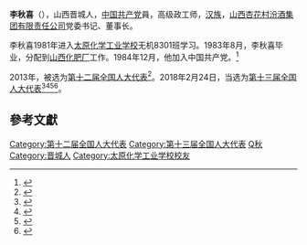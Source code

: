 '''李秋喜'''（{{bd|1961年||}}），山西晋城人，[[中国共产党|中国共产党]]員，高级政工师，[[汉族|汉族]]，[[山西杏花村汾酒集团有限责任公司|山西杏花村汾酒集团有限责任公司]]党委书记、董事长。

李秋喜1981年进入[[太原化学工业学校|太原化学工业学校]]无机8301班学习。1983年8月，李秋喜毕业，分配到[[山西化肥厂|山西化肥厂]]工作。1984年12月，他加入中国共产党。<ref name="tyust">{{Cite web |title=李秋喜 |url=https://hxgc.tyust.edu.cn/info/1169/3634.htm |access-date=2021-12-19 |date=2017-11-17 |publisher=太原科技大学化学与生物工程学院 |archive-date=2021-12-19 |archive-url=https://web.archive.org/web/20211219075029/https://hxgc.tyust.edu.cn/info/1169/3634.htm |dead-url=no }}</ref>

2013年，被选为[[第十二届全国人大代表|第十二届全国人大代表]]<ref>{{cite news|title=全国人大代表信息-李秋喜|url= http://210.82.31.1:8084/delegate/viewDelegate.action?dbid=120253|accessdate=2013-03-28|newspaper=全国人大网}}{{Dead link|date=2020年1月 |bot=InternetArchiveBot |fix-attempted=yes }}</ref>。2018年2月24日，当选为[[第十三届全国人大代表|第十三届全国人大代表]]<ref>{{Cite web|title=（受权发布）中华人民共和国第十三届全国人民代表大会代表名单-中新网|url=http://www.chinanews.com/gn/2018/02-25/8453959.shtml|accessdate=2021-02-19|work=[[中国新闻网|中国新闻网]]|archive-date=2018-02-27|archive-url=https://web.archive.org/web/20180227031724/http://www.chinanews.com/gn/2018/02-25/8453959.shtml|dead-url=no}}</ref><ref>{{cite web | title=中华人民共和国第十三届全国人民代表大会代表名单 | website=[[光明网_(中国)|光明网]] | date=2018-02-25 | url=https://news.gmw.cn/2018-02/25/content_27792557.htm | language=zh | access-date=2021-02-19 | archive-date=2021-10-19 | archive-url=https://web.archive.org/web/20211019124618/https://news.gmw.cn/2018-02/25/content_27792557.htm | dead-url=no }}</ref><ref>{{cite web | title=第十三届全国人民代表大会代表名单（2980名） | website=[[澎湃新闻|澎湃新闻]]-The Paper | url=https://www.thepaper.cn/newsDetail_forward_2008905 | language=zh | access-date=2021-02-19 | archive-date=2018-03-23 | archive-url=https://web.archive.org/web/20180323190049/https://www.thepaper.cn/newsDetail_forward_2008905 | dead-url=no }}</ref><ref>{{cite web | title=中华人民共和国第十三届全国人民代表大会代表名单 | website=[[中国网|中国网]] | date=2018-02-25 | url=http://news.china.com.cn/2018-02/25/content_50599587.htm | language=zh | access-date=2021-02-19 | archive-date=2021-02-21 | archive-url=https://web.archive.org/web/20210221201146/http://news.china.com.cn/2018-02/25/content_50599587.htm | dead-url=no }}</ref>。

==參考文獻==
{{reflist}}

[[Category:第十二届全国人大代表|Category:第十二届全国人大代表]]
[[Category:第十三届全国人大代表|Category:第十三届全国人大代表]]
[[Category:李姓|Q秋]]
[[Category:晋城人|Category:晋城人]]
[[Category:太原化学工业学校校友|Category:太原化学工业学校校友]]


{{中国政治人物小作品}}